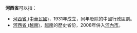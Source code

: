 '''河西省'''可以指：
*[[河西省_(中華民國)|河西省 (中華民國)]]，1931年成立，同年廢除的中國行政區劃。
*[[河西省_(越南)|河西省 (越南)]]，[[越南|越南]]的歷史省份，2008年併入[[河內市|河內市]]。

{{消歧義|Cat=三字地名消歧义|H}}
